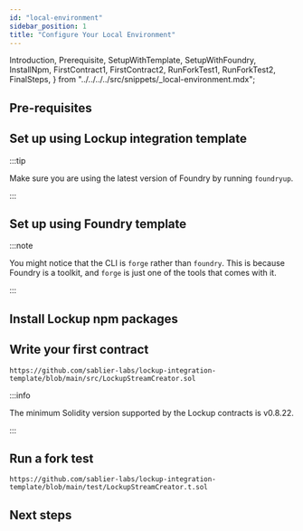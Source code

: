 ```yaml
---
id: "local-environment"
sidebar_position: 1
title: "Configure Your Local Environment"
---
```


  Introduction,
  Prerequisite,
  SetupWithTemplate,
  SetupWithFoundry,
  InstallNpm,
  FirstContract1,
  FirstContract2,
  RunForkTest1,
  RunForkTest2,
  FinalSteps,
} from "../../../../src/snippets/_local-environment.mdx";

<Introduction protocol="Lockup" />

## Pre-requisites

<Prerequisite />

## Set up using Lockup integration template

:::tip

Make sure you are using the latest version of Foundry by running `foundryup`.

:::

<SetupWithTemplate protocol="Lockup" />

## Set up using Foundry template

<SetupWithFoundry protocol="Lockup" />

:::note

You might notice that the CLI is `forge` rather than `foundry`. This is because Foundry is a toolkit, and `forge` is
just one of the tools that comes with it.

:::

## Install Lockup npm packages

<InstallNpm protocol="Lockup" />

## Write your first contract

<FirstContract1 />

```solidity reference title="Lockup Stream Creator"
https://github.com/sablier-labs/lockup-integration-template/blob/main/src/LockupStreamCreator.sol
```

<FirstContract2 />

:::info

The minimum Solidity version supported by the Lockup contracts is v0.8.22.

:::

## Run a fork test

<RunForkTest1 />

```solidity reference title="Lockup Stream Creator Test"
https://github.com/sablier-labs/lockup-integration-template/blob/main/test/LockupStreamCreator.t.sol
```

<RunForkTest2 protocol="Lockup" />

## Next steps

<FinalSteps protocol="Lockup" />
